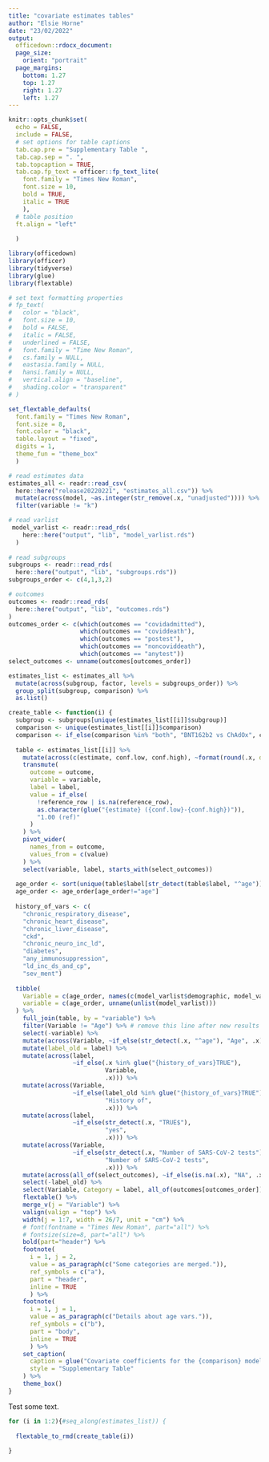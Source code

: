 ```yaml
---
title: "covariate estimates tables"
author: "Elsie Horne"
date: "23/02/2022"
output: 
  officedown::rdocx_document:
  page_size:
    orient: "portrait"
  page_margins:
    bottom: 1.27
    top: 1.27
    right: 1.27
    left: 1.27
---
```


```r
knitr::opts_chunk$set(
  echo = FALSE,
  include = FALSE,
  # set options for table captions
  tab.cap.pre = "Supplementary Table ",
  tab.cap.sep = ". ",
  tab.topcaption = TRUE,
  tab.cap.fp_text = officer::fp_text_lite(
    font.family = "Times New Roman", 
    font.size = 10, 
    bold = TRUE,
    italic = TRUE
    ),
  # table position
  ft.align = "left"
  
  )
```

```r
library(officedown)
library(officer)
library(tidyverse)
library(glue)
library(flextable)
```


```r
# set text formatting properties
# fp_text(
#   color = "black",
#   font.size = 10,
#   bold = FALSE,
#   italic = FALSE,
#   underlined = FALSE,
#   font.family = "Time New Roman",
#   cs.family = NULL,
#   eastasia.family = NULL,
#   hansi.family = NULL,
#   vertical.align = "baseline",
#   shading.color = "transparent"
# )
```

```r
set_flextable_defaults(
  font.family = "Times New Roman",
  font.size = 8,
  font.color = "black",
  table.layout = "fixed",
  digits = 1,
  theme_fun = "theme_box"
  )
```



```r
# read estimates data
estimates_all <- readr::read_csv(
  here::here("release20220221", "estimates_all.csv")) %>%
  mutate(across(model, ~as.integer(str_remove(.x, "unadjusted")))) %>%
  filter(variable != "k")

# read varlist
 model_varlist <- readr::read_rds(
    here::here("output", "lib", "model_varlist.rds")
  )
 
# read subgroups
subgroups <- readr::read_rds(
  here::here("output", "lib", "subgroups.rds"))
subgroups_order <- c(4,1,3,2)

# outcomes 
outcomes <- readr::read_rds(
  here::here("output", "lib", "outcomes.rds")
)
outcomes_order <- c(which(outcomes == "covidadmitted"),
                    which(outcomes == "coviddeath"),
                    which(outcomes == "postest"),
                    which(outcomes == "noncoviddeath"),
                    which(outcomes == "anytest"))
select_outcomes <- unname(outcomes[outcomes_order])
```

```r
estimates_list <- estimates_all %>%
  mutate(across(subgroup, factor, levels = subgroups_order)) %>%
  group_split(subgroup, comparison) %>%
  as.list()
```

```r
create_table <- function(i) {
  subgroup <- subgroups[unique(estimates_list[[i]]$subgroup)]
  comparison <- unique(estimates_list[[i]]$comparison)
  comparison <- if_else(comparison %in% "both", "BNT162b2 vs ChAdOx", comparison)
  
  table <- estimates_list[[i]] %>%
    mutate(across(c(estimate, conf.low, conf.high), ~format(round(.x, digits=2), nsmall=2))) %>%
    transmute(
      outcome = outcome,
      variable = variable,
      label = label,
      value = if_else(
        !reference_row | is.na(reference_row),
        as.character(glue("{estimate} ({conf.low}-{conf.high})")),
        "1.00 (ref)"
      )
    ) %>%
    pivot_wider(
      names_from = outcome,
      values_from = c(value)
    ) %>%
    select(variable, label, starts_with(select_outcomes)) 
  
  age_order <- sort(unique(table$label[str_detect(table$label, "^age")]))
  age_order <- age_order[age_order!="age"]
  
  history_of_vars <- c(
    "chronic_respiratory_disease",
    "chronic_heart_disease", 
    "chronic_liver_disease", 
    "ckd", 
    "chronic_neuro_inc_ld",
    "diabetes",
    "any_immunosuppression", 
    "ld_inc_ds_and_cp", 
    "sev_ment")
  
  tibble(
    Variable = c(age_order, names(c(model_varlist$demographic, model_varlist$clinical))),
    variable = c(age_order, unname(unlist(model_varlist)))
  ) %>%
    full_join(table, by = "variable") %>%
    filter(Variable != "Age") %>% # remove this line after new results released
    select(-variable) %>%
    mutate(across(Variable, ~if_else(str_detect(.x, "^age"), "Age", .x))) %>%
    mutate(label_old = label) %>%
    mutate(across(label, 
                  ~if_else(.x %in% glue("{history_of_vars}TRUE"),
                           Variable,
                           .x))) %>%
    mutate(across(Variable, 
                  ~if_else(label_old %in% glue("{history_of_vars}TRUE"),
                           "History of",
                           .x))) %>%
    mutate(across(label, 
                  ~if_else(str_detect(.x, "TRUE$"),
                           "yes",
                           .x))) %>%
    mutate(across(Variable, 
                  ~if_else(str_detect(.x, "Number of SARS-CoV-2 tests"),
                           "Number of SARS-CoV-2 tests",
                           .x))) %>%
    mutate(across(all_of(select_outcomes), ~if_else(is.na(.x), "NA", .x))) %>%
    select(-label_old) %>%
    select(Variable, Category = label, all_of(outcomes[outcomes_order])) %>%
    flextable() %>% 
    merge_v(j = "Variable") %>% 
    valign(valign = "top") %>% 
    width(j = 1:7, width = 26/7, unit = "cm") %>%
    # font(fontname = "Times New Roman", part="all") %>%
    # fontsize(size=8, part="all") %>%
    bold(part="header") %>%
    footnote(
      i = 1, j = 2,
      value = as_paragraph(c("Some categories are merged.")),
      ref_symbols = c("a"),
      part = "header", 
      inline = TRUE
      ) %>%
    footnote(
      i = 1, j = 1,
      value = as_paragraph(c("Details about age vars.")),
      ref_symbols = c("b"),
      part = "body", 
      inline = TRUE
      ) %>%
    set_caption(
      caption = glue("Covariate coefficients for the {comparison} model in {subgroup} across all outcomes."),
      style = "Supplementary Table"
    ) %>%
    theme_box() 
}
```

Test some text.

<!---BLOCK_LANDSCAPE_START--->

```r
for (i in 1:2){#seq_along(estimates_list)) {
  
  flextable_to_rmd(create_table(i))
  
}
```

<!---BLOCK_LANDSCAPE_STOP--->



